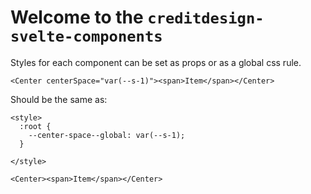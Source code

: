 
<Meta title="Welcome" />

# Welcome to the `creditdesign-svelte-components`

Styles for each component can be set as props or as a global css rule.

```svelte
<Center centerSpace="var(--s-1)"><span>Item</span></Center>
```

Should be the same as:

```svelte
<style>
  :root {
    --center-space--global: var(--s-1);
  }

</style>

<Center><span>Item</span></Center>
```
